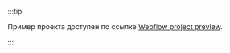 :::tip

Пример проекта доступен по ссылке [Webflow project preview](https://preview.webflow.com/preview/charless-trendy-site-f191c0?utm_medium=preview_link&utm_source=designer&utm_content=charless-trendy-site-f191c0&preview=0eae5f73661a8a5791787f0438bc29de&workflow=preview).

:::
